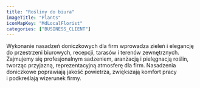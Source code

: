 ```yaml
---
title: "Rośliny do biura"
imageTitle: "Plants"
iconMapKey: "MdLocalFlorist"
categories: ["BUSINESS_CLIENT"]
---
```


Wykonanie nasadzeń doniczkowych dla firm wprowadza zieleń i&nbsp;elegancję do przestrzeni biurowych, recepcji, tarasów i&nbsp;terenów zewnętrznych. Zajmujemy się profesjonalnym sadzeniem, aranżacją i&nbsp;pielęgnacją roślin, tworząc przyjazną, reprezentacyjną atmosferę dla firm. Nasadzenia doniczkowe poprawiają jakość powietrza, zwiększają komfort pracy i&nbsp;podkreślają wizerunek firmy.
